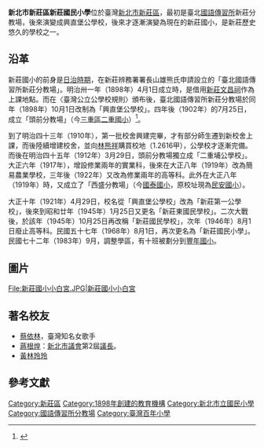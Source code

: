 {{Otheruses|新莊國小||other=其他同名學校}}
{{Infobox School
| name = 新北市新莊區新莊國民小學
| other_name = 
| image = [[File:新莊國小校門.JPG|250px]]
| caption  = 新莊國小校門
| motto = 
| established = 1898年4月1日
| type = 市立[[國民小學|國民小學]]
| religion = 
| affiliation = 
| district = [[新北市|新北市]][[新莊區|新莊區]]
| grades = 
| president = 
| principal = 張信務
| dean = 
| college = 
| house = 
| sc =
| cs =   
| faculty = 
| staff = 
| students = 
| athletics = 
| conference = 
| colors = 
| mascot = 
| magazine = 
| free_label = 校地面積
| free_text = 3.6883公頃{{r|志}}
| address = {{flagicon|TWN}} [[新北市|新北市]][[新莊區|新莊區]]中正路86號
| tel=+886-2-2993-1201
| fax=+886-2-2276-0989
| website = [https://www.scps.ntpc.edu.tw/ www.scps.ntpc.edu.tw]
}}

'''新北市新莊區新莊國民小學'''位於臺灣[[新北市|新北市]][[新莊區|新莊區]]，最初是臺北[[國語傳習所|國語傳習所]]新莊分教場，後來演變成興直堡公學校，後來才逐漸演變為現在的新莊國小，是新莊歷史悠久的學校之一{{r|志}}{{r|百}}。

==沿革==
{{tw monument
|name = 新莊原興直公學校舊校舍
|image = 新莊國小舊校舍.JPG
|imagename = 
|othername= 
|formalname= 
|level = 歷史建築 
|class= 學校
|material= 
|location = {{TWN}}[[新北市|新北市]][[新莊區|新莊區]]中正路86號
|time = 
|cost = 
|open = 
|reg_url =https://nchdb.boch.gov.tw/assets/overview/historicalBuilding/20210429000001
}}
新莊國小的前身是[[臺灣日治時期|日治時期]]，在新莊辨務署署長山雄熊氏申請設立的「臺北國語傳習所新莊分教場」{{r|志}}{{r|百}}。明治卅一年（1898年）4月1日成立時，是借用[[新莊文昌祠|新莊文昌祠]]作為上課地點{{r|志}}{{r|百}}。而在〈臺灣公立公學校規則〉頒布後，臺北國語傳習所新莊分教場於同年（1898年）10月1日改制為「興直堡公學校」{{r|志}}{{r|百}}。四年後（1902年）的7月25日，成立「頭前分教場」（今[[新北市三重區二重國民小學|三重區二重國小]]）<ref>{{cite web |url=http://163.20.128.2/r1.htm |title=校史沿革大事記 |publisher=新北市三重區二重國民小學 |accessdate=2015-07-30 |archive-url=https://web.archive.org/web/20160304141513/http://163.20.128.2/r1.htm |archive-date=2016-03-04 |dead-url=yes }}</ref>{{r|志}}。

到了明治四十三年（1910年），第一批校舍興建完畢，才有部分師生遷到新校舍上課，而後陸續增建校舍，並向[[林熊祥|林熊祥]]購買校地（1.2616甲），公學校才逐漸完備{{r|志}}。而後在明治四十五年（1912年）3月29日，頭前分教場獨立成「二重埔公學校」{{r|志}}。大正六年（1917年），增設修業兩年的實業科，後來在大正八年（1919年）改為簡易農業學校，三年後（1922年）又改為修業兩年的高等科{{r|志}}。此外在大正八年（1919年）時，又成立了「西盛分教場」（今[[新北市新莊區國泰國民小學|國泰國小]]，原校址現為[[新北市新莊區民安國民小學|民安國小]]）{{r|志}}。

大正十年（1921年）4月29日，校名從「興直堡公學校」改為「新莊第一公學校」，後來到昭和廿年（1945年）1月25日又更名「新莊東國民學校」{{r|志}}。二次大戰後，於該年（1945年）10月25日再改稱「新莊國民學校」，次年（1946年）8月1日廢止高等科{{r|志}}。民國五十七年（1968年）8月1日，再次更名為「新莊國民小學」{{r|志}}。民國七十二年（1983年）9月，調整學區，有十班被劃分到[[新北市新莊區豐年國民小學|豐年國小]]{{r|志}}。

==圖片==
<gallery>
File:新莊國小小白宮.JPG|新莊國小小白宮
</gallery>

==著名校友==
*[[蔡依林|蔡依林]]，臺灣知名女歌手
*[[蔣根煌|蔣根煌]]：[[新北市議會|新北市議會]]第2屆[[議長|議長]]。
*[[黃林玲玲|黃林玲玲]]

== 參考文獻 ==
{{reflist|refs=
<ref name="志">{{cite book|author=新莊市志編輯委員會 |title=《新莊市志》|publisher=臺北縣新莊市公所 |pages=頁183、188－192|date=1998年2月}}</ref>
<ref name="百">{{cite book|author=島嶼柿子文化館 |title=《台灣百年小學故事》 |publisher=柿子文化 |isbn=957-29440-1-0 |pages=頁29－32|date=2004年6月}}</ref>
}}

{{Commonscat|Xinzhuang Elementary School, Xinzhuang District}}
{{新北市國民中小學列表}}

[[Category:新莊區|Category:新莊區]]
[[Category:1898年創建的教育機構|Category:1898年創建的教育機構]]
[[Category:新北市立國民小學|Category:新北市立國民小學]]
[[Category:國語傳習所分教場|Category:國語傳習所分教場]]
[[Category:臺灣百年小學|Category:臺灣百年小學]]